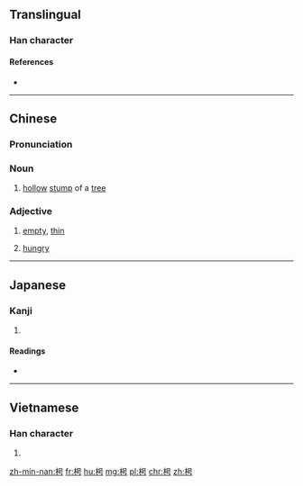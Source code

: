 ==Translingual==

===Han character===
{{Han char|rn=75|rad=木|as=05|sn=9|four=4692<sub>7</sub>|canj=木口一尸 (DRMS)|ids=⿰[[木]][[号]]}}

====References====
* {{Han ref|kx=0517.090|dkj=14585|dj=0905.050|hdz=21182.020|uh=67B5|ud=26549|bh=CF4A|bd=53066}}

----

==Chinese==
{{zh-forms}}

===Pronunciation===
{{zh-pron
|m=xiāo
|c=hiu1
|mn=iau
|h=pfs=iâu
|mc=y
|oc=y
|ma=
|cat=n,a
}}

===Noun===
{{zh-noun}}

# [[hollow]] [[stump]] of a [[tree]]

===Adjective===
{{zh-adj}}

# [[empty]], [[thin]]
# {{cx|chiefly|Min Nan|and|Hakka|lang=zh}} [[hungry]]

----

==Japanese==

===Kanji===
{{ja-kanji|grade=|rs=木05}}

# {{defn|lang=ja|sort=木05}}

====Readings====
* {{ja-readings|on=[[きょう]] (kyō)|kun=[[うつろ]] (utsuro)}}

----

==Vietnamese==

===Han character===
{{vi-readings|rs=木05| hanviet = hèo}}

# {{defn|lang=vi|sort=木05}}

[[zh-min-nan:枵]]
[[fr:枵]]
[[hu:枵]]
[[mg:枵]]
[[pl:枵]]
[[chr:枵]]
[[zh:枵]]